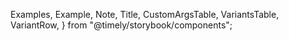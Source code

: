 
  Examples,
  Example,
  Note,
  Title,
  CustomArgsTable,
  VariantsTable,
  VariantRow,
} from "@timely/storybook/components";


<Meta title="UI/Credits" component={Credits} />

<Title title="Credits" suffix="Brief" subtitle="Version 2.0 — Last Update: 05 jan 2023" />

## Definition

Shows the current copy right as well as app version name.

<Canvas>
  <Story name="Credits">
    <VariantsTable titles={[]} columnMinWidth={150}>
      <VariantRow variant="Default">
        <Credits />
      </VariantRow>
    </VariantsTable>
  </Story>
</Canvas>
